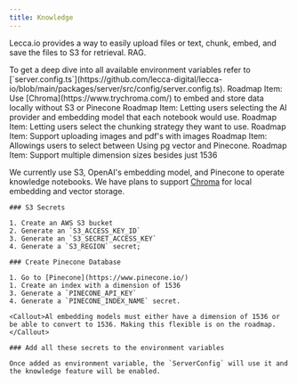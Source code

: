 ```yaml
---
title: Knowledge
---
```


Lecca.io provides a way to easily upload files or text, chunk, embed, and save the files to S3 for retrieval. RAG.

<Callout>
  To get a deep dive into all available environment variables refer to
  [`server.config.ts`](https://github.com/lecca-digital/lecca-io/blob/main/packages/server/src/config/server.config.ts).
</Callout>

<Callout>
  Roadmap Item: Use [Chroma](https://www.trychroma.com/) to embed and store data
  locally without S3 or Pinecone
</Callout>

<Callout>
  Roadmap Item: Letting users selecting the AI provider and embedding model that
  each notebook would use.
</Callout>

<Callout>
  Roadmap Item: Letting users select the chunking strategy they want to use.
</Callout>
<Callout>Roadmap Item: Support uploading images and pdf's with images</Callout>

<Callout>
  Roadmap Item: Allowings users to select between Using pg vector and Pinecone.
</Callout>

<Callout>
  Roadmap Item: Support multiple dimension sizes besides just 1536
</Callout>

We currently use S3, OpenAI's embedding model, and Pinecone to operate knowledge notebooks. We have plans to support [Chroma](https://www.trychroma.com/) for local embedding and vector storage.

<Steps>
<Step>

    ### S3 Secrets

    1. Create an AWS S3 bucket
    2. Generate an `S3_ACCESS_KEY_ID`
    3. Generate an `S3_SECRET_ACCESS_KEY`
    4. Generate a `S3_REGION` secret;

</Step>

<Step>

    ### Create Pinecone Database

    1. Go to [Pinecone](https://www.pinecone.io/)
    1. Create an index with a dimension of 1536
    3. Generate a `PINECONE_API_KEY`
    4. Generate a `PINECONE_INDEX_NAME` secret.

    <Callout>Al embedding models must either have a dimension of 1536 or be able to convert to 1536. Making this flexible is on the roadmap.</Callout>

</Step>

<Step>

    ### Add all these secrets to the environment variables

    Once added as environment variable, the `ServerConfig` will use it and the knowledge feature will be enabled.

</Step>

</Steps>
